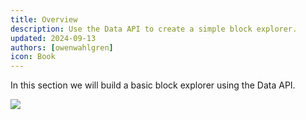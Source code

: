 ```yaml
---
title: Overview
description: Use the Data API to create a simple block explorer.
updated: 2024-09-13
authors: [owenwahlgren]
icon: Book
---
```

In this section we will build a basic block explorer using the Data API.

![](/course-images/avacloudsdk/explorer.png)
